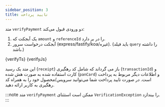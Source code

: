 ```yaml
---
sidebar_position: 3
title: تایید پرداخت
---
```



متد `verifyPayment` دو ورودی قبول می‌کند:

1. یک آبجکت که `amount` و `referenceId` را در بر دارد.‌
2. آبجکت درخواست سرور (express/fastify/koa/غیره). (باید فیلد `query` را داشته باشد.)

<Tabs>
  <TabItem value="typescript" label="TypeScript" default>
    <CodeBlock className="language-ts" title="index.ts">
      {verifyTs}
    </CodeBlock>
  </TabItem>
  <TabItem value="javascript" label="JavaScript">
    <CodeBlock className="language-js" title="index.js">
      {verifyJs}
    </CodeBlock>
  </TabItem>
</Tabs>

این متد یک رسید (`receipt`) باز می گرداند که شامل کد رهگیری (`transactionId`) و کارت استفاده شده به صورت هش شده (`panCard`) و اطلاعات دیگر مربوط به پرداخت است.
در صورت تایید پرداخت شما می‌توانید سرویس/محصول خود را به همراه کد رهگیری به کاربر ارائه دهید.

:::note
متد `verifyPayment` ممکن است استثنای `VerificationException` را بیندازد.
:::
